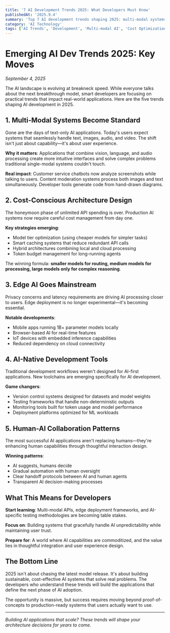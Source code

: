 ```yaml
---
title: '7 AI Development Trends 2025: What Developers Must Know'
publishedAt: '2025.9.4'
summary: 'Top 7 AI development trends shaping 2025: multi-modal systems, cost-effective deployment, edge computing, and strategies every developer should master now.'
category: 'AI Technology'
tags: ['AI Trends', 'Development', 'Multi-modal AI', 'Cost Optimization', 'Production AI', 'Developer Tools', 'Machine Learning']
---
```


# Emerging AI Dev Trends 2025: Key Moves

*September 4, 2025*

The AI landscape is evolving at breakneck speed. While everyone talks about the next breakthrough model, smart developers are focusing on practical trends that impact real-world applications. Here are the five trends shaping AI development in 2025.

## 1. Multi-Modal Systems Become Standard

Gone are the days of text-only AI applications. Today's users expect systems that seamlessly handle text, images, audio, and video. The shift isn't just about capability—it's about user experience.

**Why it matters**: Applications that combine vision, language, and audio processing create more intuitive interfaces and solve complex problems traditional single-modal systems couldn't touch.

**Real impact**: Customer service chatbots now analyze screenshots while talking to users. Content moderation systems process both images and text simultaneously. Developer tools generate code from hand-drawn diagrams.

## 2. Cost-Conscious Architecture Design

The honeymoon phase of unlimited API spending is over. Production AI systems now require careful cost management from day one.

**Key strategies emerging**:
- Model tier optimization (using cheaper models for simpler tasks)
- Smart caching systems that reduce redundant API calls
- Hybrid architectures combining local and cloud processing
- Token budget management for long-running agents

The winning formula: **smaller models for routing, medium models for processing, large models only for complex reasoning**.

## 3. Edge AI Goes Mainstream

Privacy concerns and latency requirements are driving AI processing closer to users. Edge deployment is no longer experimental—it's becoming essential.

**Notable developments**:
- Mobile apps running 1B+ parameter models locally
- Browser-based AI for real-time features
- IoT devices with embedded inference capabilities
- Reduced dependency on cloud connectivity

## 4. AI-Native Development Tools

Traditional development workflows weren't designed for AI-first applications. New toolchains are emerging specifically for AI development.

**Game changers**:
- Version control systems designed for datasets and model weights
- Testing frameworks that handle non-deterministic outputs
- Monitoring tools built for token usage and model performance
- Deployment platforms optimized for ML workloads

## 5. Human-AI Collaboration Patterns

The most successful AI applications aren't replacing humans—they're enhancing human capabilities through thoughtful interaction design.

**Winning patterns**:
- AI suggests, humans decide
- Gradual automation with human oversight
- Clear handoff protocols between AI and human agents
- Transparent AI decision-making processes

## What This Means for Developers

**Start learning**: Multi-modal APIs, edge deployment frameworks, and AI-specific testing methodologies are becoming table stakes.

**Focus on**: Building systems that gracefully handle AI unpredictability while maintaining user trust.

**Prepare for**: A world where AI capabilities are commoditized, and the value lies in thoughtful integration and user experience design.

## The Bottom Line

2025 isn't about chasing the latest model release. It's about building sustainable, cost-effective AI systems that solve real problems. The developers who understand these trends will build the applications that define the next phase of AI adoption.

The opportunity is massive, but success requires moving beyond proof-of-concepts to production-ready systems that users actually want to use.

---

*Building AI applications that scale? These trends will shape your architecture decisions for years to come.*